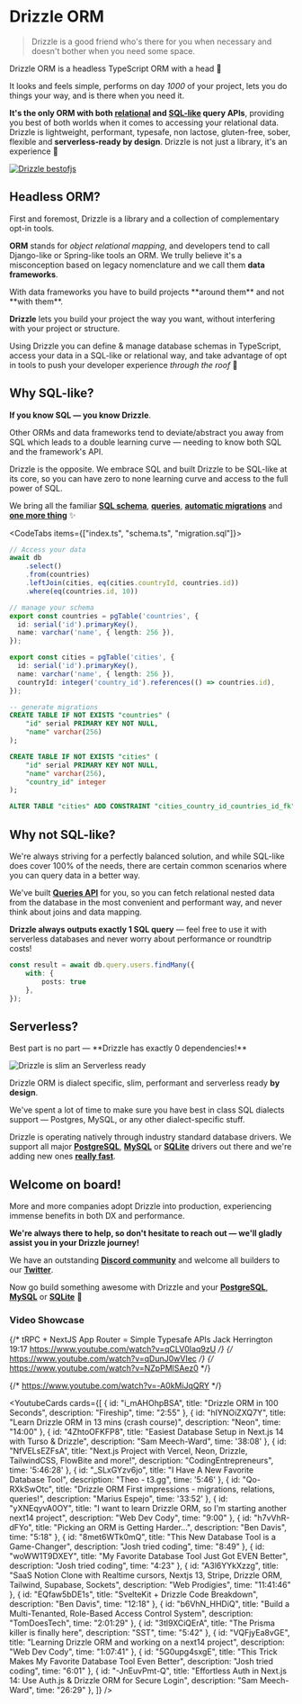 
# Drizzle ORM  
> Drizzle is a good friend who's there for you when necessary and doesn't bother when you need some space.

Drizzle ORM is a headless TypeScript ORM with a head 🐲

It looks and feels simple, performs on day _1000_ of your project, 
lets you do things your way, and is there when you need it.  

**It's the only ORM with both [relational](/docs/rqb) and [SQL-like](/docs/select) query APIs**, 
providing you best of both worlds when it comes to accessing your relational data. 
Drizzle is lightweight, performant, typesafe, non lactose, gluten-free, sober, flexible and **serverless-ready by design**.
Drizzle is not just a library, it's an experience 🤩

[![Drizzle bestofjs](@/assets/images/bestofjs.jpg)](https://bestofjs.org/projects/drizzle-orm)

## Headless ORM? 
First and foremost, Drizzle is a library and a collection of complementary opt-in tools. 

**ORM** stands for _object relational mapping_, and developers tend to call Django-like or Spring-like tools an ORM. 
We trully believe it's a misconception based on legacy nomenclature and we call them **data frameworks**.

<Callout type="error" emoji="️💔">
  With data frameworks you have to build projects **around them** and not **with them**.
</Callout>

**Drizzle** lets you build your project the way you want, without interfering with your project or structure. 

Using Drizzle you can define & manage database schemas in TypeScript, access your data in a SQL-like 
or relational way, and take advantage of opt in tools 
to push your developer experience _through the roof_ 🤯 

## Why SQL-like?
**If you know SQL — you know Drizzle**.
  
Other ORMs and data frameworks tend to deviate/abstract you away from SQL which 
leads to a double learning curve — needing to know both SQL and the framework's API.  
  
Drizzle is the opposite. 
We embrace SQL and built Drizzle to be SQL-like at its core, so you can have zero to none 
learning curve and access to the full power of SQL.  
  
We bring all the familiar **[SQL schema](/docs/sql-schema-declaration)**, **[queries](/docs/select)**, 
**[automatic migrations](/docs/migrations)** and **[one more thing](/docs/rqb)** ✨

<CodeTabs items={["index.ts", "schema.ts", "migration.sql"]}>
```typescript copy
// Access your data
await db
	.select()
	.from(countries)
	.leftJoin(cities, eq(cities.countryId, countries.id))
	.where(eq(countries.id, 10))
```
```typescript copy
// manage your schema
export const countries = pgTable('countries', {
  id: serial('id').primaryKey(),
  name: varchar('name', { length: 256 }),
});

export const cities = pgTable('cities', {
  id: serial('id').primaryKey(),
  name: varchar('name', { length: 256 }),
  countryId: integer('country_id').references(() => countries.id),
});
```
```sql
-- generate migrations
CREATE TABLE IF NOT EXISTS "countries" (
	"id" serial PRIMARY KEY NOT NULL,
	"name" varchar(256)
);

CREATE TABLE IF NOT EXISTS "cities" (
	"id" serial PRIMARY KEY NOT NULL,
	"name" varchar(256),
	"country_id" integer
);

ALTER TABLE "cities" ADD CONSTRAINT "cities_country_id_countries_id_fk" FOREIGN KEY ("country_id") REFERENCES "countries"("id") ON DELETE no action ON UPDATE no action;
```
</CodeTabs>

## Why not SQL-like?
We're always striving for a perfectly balanced solution, and while SQL-like does cover 100% of the needs, 
there are certain common scenarios where you can query data in a better way.  
  
We've built **[Queries API](/docs/rqb)** for you, so you can fetch relational nested data from the database 
in the most convenient and performant way, and never think about joins and data mapping.  
  
**Drizzle always outputs exactly 1 SQL query** — feel free to use it with serverless databases and never worry about performance or roundtrip costs!

```ts
const result = await db.query.users.findMany({
	with: {
		posts: true
	},
});
```

## Serverless?
<Callout type="info" emoji="🥳">
  Best part is no part — **Drizzle has exactly 0 dependencies!**
</Callout>

![Drizzle is slim an Serverless ready](@/assets/images/drizzle31kb.jpg)
  
Drizzle ORM is dialect specific, slim, performant and serverless ready **by design**.  
  
We've spent a lot of time to make sure you have best in class SQL dialects support — Postgres, MySQL, or any other dialect-specific stuff.  
  
Drizzle is operating natively through industry standard database drivers. We support all major **[PostgreSQL](/docs/get-started-postgresql)**, **[MySQL](/docs/get-started-mysql)** or **[SQLite](/docs/get-started-sqlite)** drivers out there and we're adding new ones **[really fast](https://twitter.com/DrizzleORM/status/1653082492742647811?s=20)**.  


## Welcome on board!
More and more companies adopt Drizzle into production, experiencing immense benefits in both DX and performance.

**We're always there to help, so don't hesitate to reach out — we'll gladly assist you in your Drizzle journey!**

We have an outstanding **[Discord community](https://driz.link/discord)** and welcome all builders to our **[Twitter](https://twitter.com/drizzleorm)**.
  
Now go build something awesome with Drizzle and your **[PostgreSQL](/docs/get-started-postgresql)**, **[MySQL](/docs/get-started-mysql)** or **[SQLite](/docs/get-started-sqlite)** 🚀

### Video Showcase

{/* tRPC + NextJS App Router = Simple Typesafe APIs
Jack Herrington 19:17
https://www.youtube.com/watch?v=qCLV0Iaq9zU */}
{/* https://www.youtube.com/watch?v=qDunJ0wVIec */}
{/* https://www.youtube.com/watch?v=NZpPMlSAez0 */}

 {/* https://www.youtube.com/watch?v=-A0kMiJqQRY */}

<YoutubeCards cards={[
	{
		id: "i_mAHOhpBSA",
		title: "Drizzle ORM in 100 Seconds",
		description: "Fireship",
		time: "2:55"
	},
	{
		id: "hIYNOiZXQ7Y",
		title: "Learn Drizzle ORM in 13 mins (crash course)",
		description: "Neon",
		time: "14:00"
	},
	{
		id: "4ZhtoOFKFP8",
		title: "Easiest Database Setup in Next.js&nbsp;14 with Turso&nbsp;&&nbsp;Drizzle",
		description: "Sam Meech-Ward",
		time: '38:08'
	}, 
	{
		id: "NfVELsEZFsA",
		title: "Next.js Project with Vercel, Neon, Drizzle, TailwindCSS, FlowBite and more!",
		description: "CodingEntrepreneurs",
		time: '5:46:28'
	}, 
	{
		id: "_SLxGYzv6jo",
		title: "I Have A New Favorite Database&nbsp;Tool",
		description: "Theo - t3.gg",
		time: '5:46'
	}, 
	{
		id: "Qo-RXkSwOtc",
		title: "Drizzle ORM First impressions - migrations, relations, queries!",
		description: "Marius Espejo",
		time: '33:52'
	},
	{
		id: "yXNEqyvA0OY",
		title: "I want to learn Drizzle ORM, so I'm starting another next14 project",
		description: "Web Dev Cody",
		time: "9:00"
	},
	{
		id: "h7vVhR-dFYo",
		title: "Picking an ORM is Getting Harder...",
		description: "Ben Davis",
		time: "5:18"
	},
	{
		id: "8met6WTk0mQ",
		title: "This New Database Tool is a Game-Changer",
		description: "Josh tried coding",
		time: "8:49"
	},
	{
		id: "woWW1T9DXEY",
		title: "My Favorite Database Tool Just Got EVEN Better",
		description: "Josh tried coding",
		time: "4:23"
	},
	{
		id: "A3l6YYkXzzg",
		title: "SaaS Notion Clone with Realtime cursors, Nextjs 13, Stripe, Drizzle ORM, Tailwind, Supabase, Sockets",
		description: "Web Prodigies",
		time: "11:41:46"
	},
	{
		id: "EQfaw5bDE1s",
		title: "SvelteKit + Drizzle Code Breakdown",
		description: "Ben Davis",
		time: "12:18"
	},
	{
		id: "b6VhN_HHDiQ",
		title: "Build a Multi-Tenanted, Role-Based Access Control System",
		description: "TomDoesTech",
		time: "2:01:29"
	},
	{
		id: "3tl9XCiQErA",
		title: "The Prisma killer is finally here",
		description: "SST",
		time: "5:42"
	},
	{
		id: "VQFjyEa8vGE",
		title: "Learning Drizzle ORM and working on a next14 project",
		description: "Web Dev Cody",
		time: "1:07:41"
	},
	{
		id: "5G0upg4sxgE",
		title: "This Trick Makes My Favorite Database Tool Even Better",
		description: "Josh tried coding",
		time: "6:01"
	},
	{
		id: "-JnEuvPmt-Q",
		title: "Effortless Auth in Next.js 14: Use Auth.js & Drizzle ORM for Secure Login",
		description: "Sam Meech-Ward",
		time: "26:29"
	},
]} />
